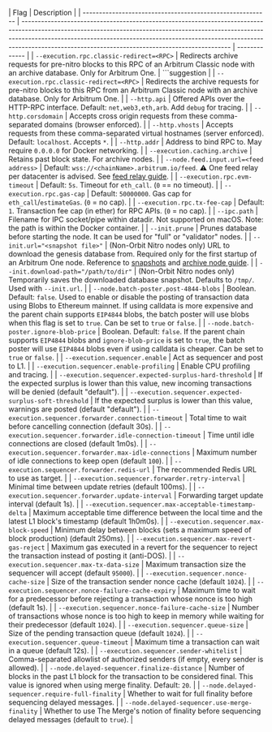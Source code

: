 <section class='small-table'>

| Flag                                                      | Description                                                                                                                                                                                                                                                                                                |
| --------------------------------------------------------- | ---------------------------------------------------------------------------------------------------------------------------------------------------------------------------------------------------------------------------------------------------------------------------------------------------------- | ------------- |
| `--execution.rpc.classic-redirect=<RPC>`                  | Redirects archive requests for pre-nitro blocks to this RPC of an Arbitrum Classic node with an archive database. Only for Arbitrum One.                                                                                                                                                                   | ```suggestion |
| `--execution.rpc.classic-redirect=<RPC>`                  | Redirects the archive requests for pre-nitro blocks to this RPC from an Arbitrum Classic node with an archive database. Only for Arbitrum One.                                                                                                                                                             |
| `--http.api`                                              | Offered APIs over the HTTP-RPC interface. Default: `net,web3,eth,arb`. Add `debug` for tracing.                                                                                                                                                                                                            |
| `--http.corsdomain`                                       | Accepts cross origin requests from these comma-separated domains (browser enforced).                                                                                                                                                                                                                       |
| `--http.vhosts`                                           | Accepts requests from these comma-separated virtual hostnames (server enforced). Default: `localhost`. Accepts `*`.                                                                                                                                                                                        |
| `--http.addr`                                             | Address to bind RPC to. May require `0.0.0.0` for Docker networking.                                                                                                                                                                                                                                       |
| `--execution.caching.archive`                             | Retains past block state. For archive nodes.                                                                                                                                                                                                                                                               |
| `--node.feed.input.url=<feed address>`                    | Default: `wss://<chainName>.arbitrum.io/feed`. ⚠️ One feed relay per datacenter is advised. See [feed relay guide](/run-arbitrum-node/sequencer/01-run-feed-relay.mdx).                                                                                                                                    |
| `--execution.rpc.evm-timeout`                             | Default: `5s`. Timeout for `eth_call`. (`0` == no timeout).                                                                                                                                                                                                                                                |
| `--execution.rpc.gas-cap`                                 | Default: `50000000`. Gas cap for `eth_call`/`estimateGas`. (`0` = no cap).                                                                                                                                                                                                                                 |
| `--execution.rpc.tx-fee-cap`                              | Default: `1`. Transaction fee cap (in ether) for RPC APIs. (`0` = no cap).                                                                                                                                                                                                                                 |
| `--ipc.path`                                              | Filename for IPC socket/pipe within datadir. Not supported on macOS. Note: the path is within the Docker container.                                                                                                                                                                                        |
| `--init.prune`                                            | Prunes database before starting the node. It can be used for "full" or "validator" nodes.                                                                                                                                                                                                                  |
| `--init.url="<snapshot file>"`                            | (Non-Orbit Nitro nodes only) URL to download the genesis database from. Required only for the first startup of an Arbitrum One node. Reference to [snapshots](https://snapshot.arbitrum.foundation/index.html) and [archive node guide](/run-arbitrum-node/more-types/01-run-archive-node.mdx).            |
| `--init.download-path="/path/to/dir"`                     | (Non-Orbit Nitro nodes only) Temporarily saves the downloaded database snapshot. Defaults to `/tmp/`. Used with `--init.url`.                                                                                                                                                                              |
| `--node.batch-poster.post-4844-blobs`                     | Boolean. Default: `false`. Used to enable or disable the posting of transaction data using Blobs to Ethereum mainnet. If using calldata is more expensive and the parent chain supports `EIP4844` blobs, the batch poster will use blobs when this flag is set to `true`. Can be set to `true` or `false`. |
| `--node.batch-poster.ignore-blob-price`                   | Boolean. Default: `false`. If the parent chain supports `EIP4844` blobs and `ignore-blob-price` is set to `true`, the batch poster will use `EIP4844` blobs even if using calldata is cheaper. Can be set to `true` or `false`.                                                                            |
| `--execution.sequencer.enable`                            | Act as sequencer and post to L1.                                                                                                                                                                                                                                                                           |
| `--execution.sequencer.enable-profiling`                  | Enable CPU profiling and tracing.                                                                                                                                                                                                                                                                          |
| `--execution.sequencer.expected-surplus-hard-threshold`   | If the expected surplus is lower than this value, new incoming transactions will be denied (default "default").                                                                                                                                                                                            |
| `--execution.sequencer.expected-surplus-soft-threshold`   | If the expected surplus is lower than this value, warnings are posted (default "default").                                                                                                                                                                                                                 |
| `--execution.sequencer.forwarder.connection-timeout`      | Total time to wait before cancelling connection (default 30s).                                                                                                                                                                                                                                             |
| `--execution.sequencer.forwarder.idle-connection-timeout` | Time until idle connections are closed (default 1m0s).                                                                                                                                                                                                                                                     |
| `--execution.sequencer.forwarder.max-idle-connections`    | Maximum number of idle connections to keep open (default `100`).                                                                                                                                                                                                                                           |
| `--execution.sequencer.forwarder.redis-url`               | The recommended Redis URL to use as target.                                                                                                                                                                                                                                                                |
| `--execution.sequencer.forwarder.retry-interval`          | Minimal time between update retries (default 100ms).                                                                                                                                                                                                                                                       |
| `--execution.sequencer.forwarder.update-interval`         | Forwarding target update interval (default 1s).                                                                                                                                                                                                                                                            |
| `--execution.sequencer.max-acceptable-timestamp-delta`    | Maximum acceptable time difference between the local time and the latest L1 block's timestamp (default 1h0m0s).                                                                                                                                                                                            |
| `--execution.sequencer.max-block-speed`                   | Minimum delay between blocks (sets a maximum speed of block production) (default 250ms).                                                                                                                                                                                                                   |
| `--execution.sequencer.max-revert-gas-reject`             | Maximum gas executed in a revert for the sequencer to reject the transaction instead of posting it (anti-DOS).                                                                                                                                                                                             |
| `--execution.sequencer.max-tx-data-size`                  | Maximum transaction size the sequencer will accept (default `95000`).                                                                                                                                                                                                                                      |
| `--execution.sequencer.nonce-cache-size`                  | Size of the transaction sender nonce cache (default `1024`).                                                                                                                                                                                                                                               |
| `--execution.sequencer.nonce-failure-cache-expiry`        | Maximum time to wait for a predecessor before rejecting a transaction whose nonce is too high (default 1s).                                                                                                                                                                                                |
| `--execution.sequencer.nonce-failure-cache-size`          | Number of transactions whose nonce is too high to keep in memory while waiting for their predecessor (default `1024`).                                                                                                                                                                                     |
| `--execution.sequencer.queue-size`                        | Size of the pending transaction queue (default `1024`).                                                                                                                                                                                                                                                    |
| `--execution.sequencer.queue-timeout`                     | Maximum time a transaction can wait in a queue (default 12s).                                                                                                                                                                                                                                              |
| `--execution.sequencer.sender-whitelist`                  | Comma-separated allowlist of authorized senders (if empty, every sender is allowed).                                                                                                                                                                                                                       |
| `--node.delayed-sequencer.finalize-distance`              | Number of blocks in the past L1 block for the transaction to be considered final. This value is ignored when using merge finality. Default: `20`.                                                                                                                                                          |
| `--node.delayed-sequencer.require-full-finality`          | Whether to wait for full finality before sequencing delayed messages.                                                                                                                                                                                                                                      |
| `--node.delayed-sequencer.use-merge-finality`             | Whether to use The Merge's notion of finality before sequencing delayed messages (default to `true`).                                                                                                                                                                                                      |

</section>
